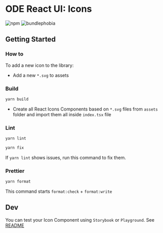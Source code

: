 <Meta title="Packages/Icons" />

# ODE React UI: Icons

![npm](https://img.shields.io/npm/v/@ode-react-ui/icons?style=flat-square)
![bundlephobia](https://img.shields.io/bundlephobia/min/@ode-react-ui/icons?style=flat-square)

## Getting Started

### How to

To add a new icon to the library:

- Add a new `*.svg` to assets

### Build

```bash
yarn build
```

- Create all React Icons Components based on `*.svg` files from `assets` folder and import them all inside `index.tsx` file

### Lint

```bash
yarn lint
```

```bash
yarn fix
```

If `yarn lint` shows issues, run this command to fix them.

### Prettier

```bash
yarn format
```

This command starts `format:check` + `format:write`

## Dev

You can test your Icon Component using `Storybook` or `Playground`. See [README](../../apps/docs/README.md)

